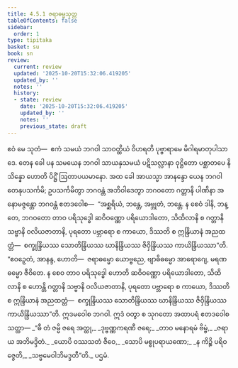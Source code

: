 ```yaml
---
title: 4.5.1 ဇရာဓမ္မသုတ္တ
tableOfContents: false
sidebar:
  order: 1
type: tipitaka
basket: su
book: sn
review:
  current: review
  updated: '2025-10-20T15:32:06.419205'
  updated_by: ''
  notes: ''
  history:
  - state: review
    date: '2025-10-20T15:32:06.419205'
    updated_by: ''
    notes: ''
    previous_state: draft
---
```



<DynamicBreadcrumb />


<ReviewStatus review={frontmatter.review} showDetails={true} />

<HypothesisAnnotation frontmatter={frontmatter} />

<Division number="511" book="sn" e="ch" v="18" p="354">

<Paragraph number="1137" book="sn">
ဧဝံ မေ သုတံ—  ဧကံ သမယံ ဘဂဝါ သာဝတ္ထိယံ ဝိဟရတိ ပုဗ္ဗာရာမေ မိဂါရမာတုပါသာဒေ. တေန ခေါ ပန သမယေန ဘဂဝါ သာယနှသမယံ ပဋိသလ္လာနာ ဝုဋ္ဌိတော ပစ္ဆာတပေ နိသိန္နော ဟောတိ ပိဋ္ဌိံ ဩတာပယမာနော.
</Paragraph>

<Paragraph number="1138" book="sn">
အထ ခေါ အာယသ္မာ အာနန္ဒော ယေန ဘဂဝါ တေနုပသင်္ကမိ; ဥပသင်္ကမိတွာ ဘဂဝန္တံ အဘိဝါဒေတွာ ဘဂဝတော ဂတ္တာနိ ပါဏိနာ အနောမဇ္ဇန္တော ဘဂဝန္တံ ဧတဒဝေါစ—  “အစ္ဆရိယံ, ဘန္တေ, အဗ္ဘုတံ, ဘန္တေ. န စေဝံ ဒါနိ, ဘန္တေ, ဘဂဝတော တာဝ ပရိသုဒ္ဓေါ ဆဝိဝဏ္ဏော ပရိယောဒါတော, သိထိလာနိ စ ဂတ္တာနိ သဗ္ဗာနိ ဝလိယဇာတာနိ, ပုရတော ပဗ္ဘာရော စ ကာယော, ဒိဿတိ စ ဣန္ဒြိယာနံ အညထတ္တံ—  စက္ခုန္ဒြိယဿ သောတိန္ဒြိယဿ ဃာနိန္ဒြိယဿ ဇိဝှိန္ဒြိယဿ ကာယိန္ဒြိယဿာ”တိ.
</Paragraph>

<Paragraph number="1139" book="sn">
“ဧဝဉှေတံ, အာနန္ဒ, ဟောတိ—  ဇရာဓမ္မော ယောဗ္ဗညေ, ဗျာဓိဓမ္မော အာရောဂျေ, မရဏဓမ္မော ဇီဝိတေ. န စေဝ တာဝ ပရိသုဒ္ဓေါ ဟောတိ ဆဝိဝဏ္ဏော ပရိယောဒါတော, သိထိလာနိ စ ဟောန္တိ ဂတ္တာနိ သဗ္ဗာနိ ဝလိယဇာတာနိ, ပုရတော ပဗ္ဘာရော စ ကာယော, ဒိဿတိ စ ဣန္ဒြိယာနံ အညထတ္တံ—  စက္ခုန္ဒြိယဿ သောတိန္ဒြိယဿ ဃာနိန္ဒြိယဿ ဇိဝှိန္ဒြိယဿ ကာယိန္ဒြိယဿာ”တိ.
</Paragraph>

<Paragraph number="1140" book="sn">
ဣဒမဝေါစ ဘဂဝါ. ဣဒံ ဝတွာ စ သုဂတော အထာပရံ ဧတဒဝေါစ သတ္ထာ—
</Paragraph>

<Paragraph number="1141" type="verses" book="sn">
_“ဓီ တံ ဇမ္မိ ဇရေ အတ္ထု,_  
_ဒုဗ္ဗဏ္ဏကရဏီ ဇရေ;_  
_တာဝ မနောရမံ ဗိမ္ဗံ,_  
_ဇရာယ အဘိမဒ္ဒိတံ._  

</Paragraph>

<Paragraph number="1142" type="verses" book="sn">
_ယောပိ ဝဿသတံ ဇီဝေ,_  
_သောပိ မစ္စုပရာယဏော;_  
_န ကိဉ္စိ ပရိဝဇ္ဇေတိ,_  
_သဗ္ဗမေဝါဘိမဒ္ဒတီ”တိ._  


</Paragraph>
</Division>

<Paragraph number="1143" type="center" book="sn">
ပဌမံ.
</Paragraph>